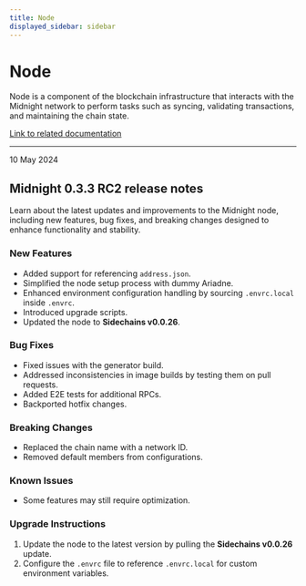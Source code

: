 ```yaml
---
title: Node
displayed_sidebar: sidebar
---
```


# Node

Node is a component of the blockchain infrastructure that interacts with the Midnight network to perform tasks such as syncing, validating transactions, and maintaining the chain state.

[Link to related documentation](../../develop/nodes-and-dapps/node-endpoints)

---

<div 
  style={{
    marginTop: '0',
    fontSize: '1rem',
    fontWeight: 'normal',
    marginBottom: '0.5rem'
  }}
>
  10 May 2024
</div>

## Midnight 0.3.3 RC2 release notes

Learn about the latest updates and improvements to the Midnight node, including new features, bug fixes, and breaking changes designed to enhance functionality and stability.

### New Features

- Added support for referencing `address.json`.
- Simplified the node setup process with dummy Ariadne.
- Enhanced environment configuration handling by sourcing `.envrc.local` inside `.envrc`.
- Introduced upgrade scripts.
- Updated the node to **Sidechains v0.0.26**.

### Bug Fixes

- Fixed issues with the generator build.
- Addressed inconsistencies in image builds by testing them on pull requests.
- Added E2E tests for additional RPCs.
- Backported hotfix changes.

### Breaking Changes

- Replaced the chain name with a network ID.
- Removed default members from configurations.

### Known Issues

- Some features may still require optimization.

### Upgrade Instructions

1. Update the node to the latest version by pulling the **Sidechains v0.0.26** update.
2. Configure the `.envrc` file to reference `.envrc.local` for custom environment variables.